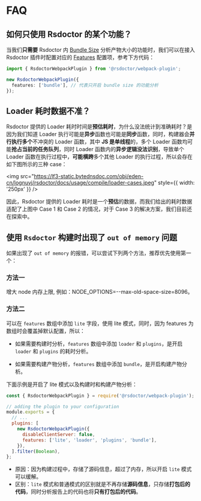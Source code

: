 # FAQ

## 如何只使用 Rsdoctor 的某个功能？

当我们**只需要** Rsdoctor 内 [Bundle Size](../usage/bundle-size) 分析产物大小的功能时，我们可以在接入 Rsdoctor 插件时配置对应的 [Features](/config/options/options) 配置项，参考下方代码：

```ts
import { RsdoctorWebpackPlugin } from '@rsdoctor/webpack-plugin';

new RsdoctorWebpackPlugin({
  features: ['bundle'], // 代表只开启 bundle size 的功能分析
});
```

## Loader 耗时数据不准？

Rsdoctor 提供的 Loader 耗时时间是**预估耗时**，为什么没法统计到准确耗时？是因为我们知道 Loader 执行可能是**异步**函数也可能是**同步**函数，同时，构建器会**并行执行多个**不冲突的 Loader 函数，其中 **JS 是单线程**的，多个 Loader 函数均可能**抢占当前的任务队列**，同时 Loader 函数内的**异步逻辑没法识别**，导致单个 Loader 函数在执行过程中，**可能横跨**多个其他 Loader 的执行过程，所以会存在如下图所示的三种 case：

<img
  src="https://lf3-static.bytednsdoc.com/obj/eden-cn/lognuvj/rsdoctor/docs/usage/compile/loader-cases.jpeg"
  style={{ width: '250px' }}
/>

因此，Rsdoctor 提供的 Loader 耗时是一个**预估**的数据，而我们给出的耗时数据适配了上图中 Case 1 和 Case 2 的情况，对于 Case 3 的解决方案，我们目前还在探索中。

## 使用 `Rsdoctor` 构建时出现了 `out of memory` 问题

如果出现了 `out of memory` 的报错，可以尝试下列两个方法，推荐优先使用第一个：

### 方法一

增大 node 内存上限, 例如：NODE_OPTIONS=--max-old-space-size=8096。

### 方法二

可以在 `features` 数组中添加 `lite` 字段，使用 lite 模式，同时，因为 features 为数组时会覆盖掉默认配置，所以：

- 如果需要构建时分析，`features` 数组中添加 `loader` 和 `plugins`，是开启 `loader` 和 `plugins` 的耗时分析。

- 如果需要构建产物分析，`features` 数组中添加 `bundle`，是开启构建产物分析。

下面示例是开启了 lite 模式以及构建时和构建产物分析：

```js
const { RsdoctorWebpackPlugin } = require('@rsdoctor/webpack-plugin');

// adding the plugin to your configuration
module.exports = {
  // ...
  plugins: [
    new RsdoctorWebpackPlugin({
      disableClientServer: false,
      features: ['lite', 'loader', 'plugins', 'bundle'],
    }),
  ].filter(Boolean),
};
```

- 原因：因为构建过程中，存储了源码信息，超过了内存，所以开启 `lite` 模式可以缓解。
- 区别：`lite` 模式和普通模式的区别就是不再存储**源码信息**，只存储**打包后的代码**，同时分析报告上的代码也将**只有打包后的代码**。
